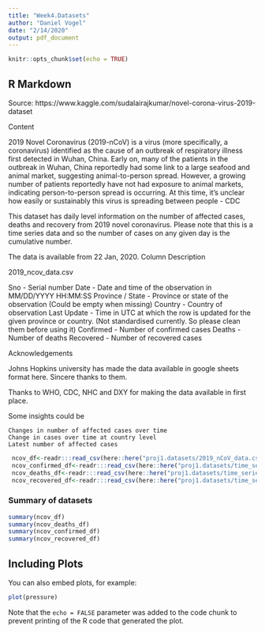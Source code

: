 ```yaml
---
title: "Week4.Datasets"
author: "Daniel Vogel"
date: "2/14/2020"
output: pdf_document
---
```


```r
knitr::opts_chunk$set(echo = TRUE)
```

## R Markdown

Source: https://www.kaggle.com/sudalairajkumar/novel-corona-virus-2019-dataset

Content

2019 Novel Coronavirus (2019-nCoV) is a virus (more specifically, a coronavirus) identified as the cause of an outbreak of respiratory illness first detected in Wuhan, China. Early on, many of the patients in the outbreak in Wuhan, China reportedly had some link to a large seafood and animal market, suggesting animal-to-person spread. However, a growing number of patients reportedly have not had exposure to animal markets, indicating person-to-person spread is occurring. At this time, it’s unclear how easily or sustainably this virus is spreading between people - CDC

This dataset has daily level information on the number of affected cases, deaths and recovery from 2019 novel coronavirus. Please note that this is a time series data and so the number of cases on any given day is the cumulative number.

The data is available from 22 Jan, 2020.
Column Description

2019_ncov_data.csv

  Sno - Serial number
  Date - Date and time of the observation in MM/DD/YYYY HH:MM:SS
  Province / State - Province or state of the observation (Could be empty when missing)
  Country - Country of observation
  Last Update - Time in UTC at which the row is updated for the given province or country. (Not standardised currently. So please clean them before using it)
  Confirmed - Number of confirmed cases
  Deaths - Number of deaths
  Recovered - Number of recovered cases

Acknowledgements

Johns Hopkins university has made the data available in google sheets format here. Sincere thanks to them.

Thanks to WHO, CDC, NHC and DXY for making the data available in first place.

Some insights could be

    Changes in number of affected cases over time
    Change in cases over time at country level
    Latest number of affected cases


```r
 ncov_df<-readr:::read_csv(here::here("proj1.datasets/2019_nCoV_data.csv"))
 ncov_confirmed_df<-readr:::read_csv(here::here("proj1.datasets/time_series_2019_ncov_confirmed.csv"))
 ncov_deaths_df<-readr:::read_csv(here::here("proj1.datasets/time_series_2019_ncov_deaths.csv"))
 ncov_recovered_df<-readr:::read_csv(here::here("proj1.datasets/time_series_2019_ncov_recovered.csv"))
 ```
 
### Summary of datasets
 ```r
 summary(ncov_df)
 summary(ncov_deaths_df)
 summary(ncov_confirmed_df)
 summary(ncov_recovered_df)
```

## Including Plots

You can also embed plots, for example:

```r
plot(pressure)
```

Note that the `echo = FALSE` parameter was added to the code chunk to prevent printing of the R code that generated the plot.
